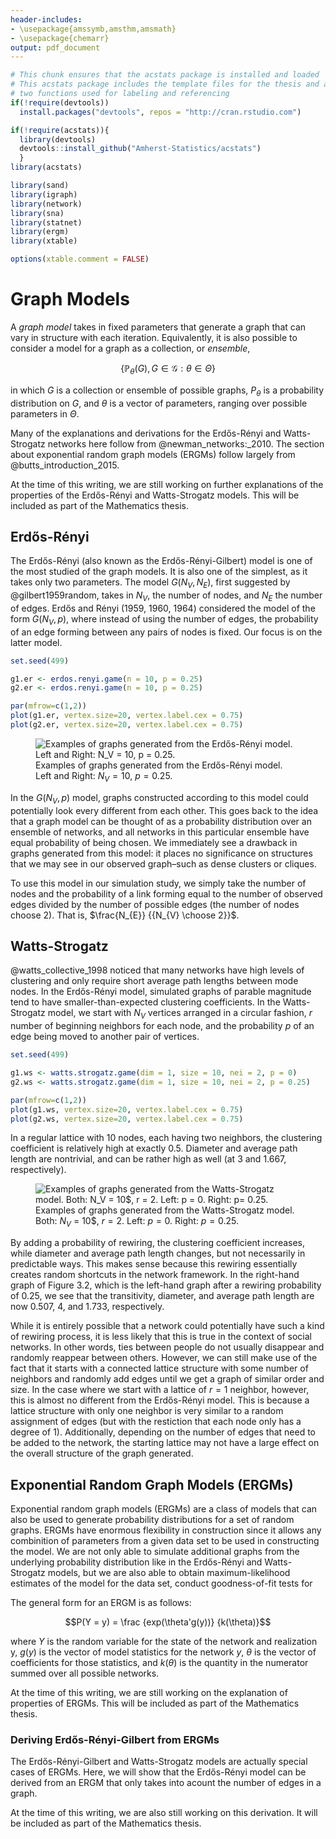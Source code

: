 ```yaml
---
header-includes:
- \usepackage{amssymb,amsthm,amsmath}
- \usepackage{chemarr}
output: pdf_document
---
```


<!--
You can delete the header-includes (lines 3-5 above) if you like and also the chunk below since it is loaded in the skeleton.Rmd file.  They are included so that chap2.Rmd will compile by itself when you hit Knit PDF.
-->

```r
# This chunk ensures that the acstats package is installed and loaded
# This acstats package includes the template files for the thesis and also
# two functions used for labeling and referencing
if(!require(devtools))
  install.packages("devtools", repos = "http://cran.rstudio.com")

if(!require(acstats)){
  library(devtools)
  devtools::install_github("Amherst-Statistics/acstats")
  }
library(acstats)
```

```r
library(sand)
library(igraph)
library(network)
library(sna)
library(statnet)
library(ergm)
library(xtable)

options(xtable.comment = FALSE)
```

# Graph Models

A *graph model* takes in fixed parameters that generate a graph that can vary in structure with each iteration. Equivalently, it is also possible to consider a model for a graph as a collection, or *ensemble*,   

$$\{\mathbb{P}_{\theta}(G), G \in \mathcal{G}: \theta \in \Theta\}$$

in which $G$ is a collection or ensemble of possible graphs, $P_\theta$ is a probability distribution on $G$, and $\theta$ is a vector of parameters, ranging over possible parameters in $\Theta$.

Many of the explanations and derivations for the Erdős-Rényi and Watts-Strogatz networks here follow from @newman_networks:_2010. The section about exponential random graph models (ERGMs) follow largely from @butts_introduction_2015.


At the time of this writing, we are still working on further explanations of the properties of the Erdős-Rényi and Watts-Strogatz models. This will be included as part of the Mathematics thesis.


## Erdős-Rényi 

The Erdős-Rényi (also known as the Erdős-Rényi-Gilbert) model is one of the most studied of the graph models. It is also one of the simplest, as it takes only two parameters. The model $G(N_V, N_E)$, first suggested by @gilbert1959random, takes in $N_V$, the number of nodes, and $N_E$ the number of edges. Erdős and Rényi (1959, 1960, 1964) considered the model of the form $G(N_V, p)$, where instead of using the number of edges, the probability of an edge forming between any pairs of nodes is fixed. Our focus is on the latter model. 

```r
set.seed(499)

g1.er <- erdos.renyi.game(n = 10, p = 0.25)
g2.er <- erdos.renyi.game(n = 10, p = 0.25)
```

```r
par(mfrow=c(1,2))
plot(g1.er, vertex.size=20, vertex.label.cex = 0.75)
plot(g2.er, vertex.size=20, vertex.label.cex = 0.75)
```

![Examples of graphs generated from the Erdős-Rényi model. Left and Right: $N_V = 10$, $p = 0.25$.](figure/21erdosrenyiexample.png)

In the $G(N_V, p)$ model, graphs constructed according to this model could potentially look every different from each other. This goes back to the idea that a graph model can be thought of as a probability distribution over an ensemble of networks, and all networks in this particular ensemble have equal probability of being chosen. We immediately see a drawback in graphs generated from this model: it places no significance on structures that we may see in our observed graph--such as dense clusters or cliques. 

To use this model in our simulation study, we simply take the number of nodes and the probability of a link forming equal to the number of observed edges divided by the number of possible edges (the number of nodes choose 2). That is, $\frac{N_{E}} {{N_{V} \choose 2}}$.


## Watts-Strogatz

@watts_collective_1998 noticed that many networks have high levels of clustering and only require short average path lengths between mode nodes. In the Erdős-Rényi model, simulated graphs of parable magnitude tend to have smaller-than-expected clustering coefficients. In the Watts-Strogatz model, we start with $N_V$ vertices arranged in a circular fashion, $r$ number of beginning neighbors for each node, and the probability $p$ of an edge being moved to another pair of vertices.  

```r
set.seed(499)

g1.ws <- watts.strogatz.game(dim = 1, size = 10, nei = 2, p = 0)
g2.ws <- watts.strogatz.game(dim = 1, size = 10, nei = 2, p = 0.25)
```

```r
par(mfrow=c(1,2))
plot(g1.ws, vertex.size=20, vertex.label.cex = 0.75)
plot(g2.ws, vertex.size=20, vertex.label.cex = 0.75)
```

In a regular lattice with 10 nodes, each having two neighbors, the clustering coefficient is relatively high at exactly $0.5$. Diameter and average path length are nontrivial, and can be rather high as well (at $3$ and $1.667$, respectively). 

![Examples of graphs generated from the Watts-Strogatz model. Both: $N_V$ = 10$, $r = 2$. Left: $p = 0$. Right: $p= 0.25$.](figure/22wattsstrogatzexample.png)

By adding a probability of rewiring, the clustering coefficient increases, while diameter and average path length changes, but not necessarily in predictable ways. This makes sense because this rewiring essentially creates random shortcuts in the network framework. In the right-hand graph of Figure 3.2, which is the left-hand graph after a rewiring probability of $0.25$, we see that the transitivity, diameter, and average path length are now $0.507$, $4$, and $1.733$, respectively. 
 
While it is entirely possible that a network could potentially have such a kind of rewiring process, it is less likely that this is true in the context of social networks. In other words, ties between people do not usually disappear and randomly reappear between others. However, we can still make use of the fact that it starts with a connected lattice structure with some number of neighbors and randomly add edges until we get a graph of similar order and size. In the case where we start with a lattice of $r = 1$ neighbor, however, this is almost no different from the Erdős-Rényi model. This is because a lattice structure with only one neighbor is very similar to a random assignment of edges (but with the restiction that each node only has a degree of $1$). Additionally, depending on the number of edges that need to be added to the network, the starting lattice may not have a large effect on the overall structure of the graph generated. 

## Exponential Random Graph Models (ERGMs)

Exponential random graph models (ERGMs) are a class of models that can also be used to generate probability distributions for a set of random graphs. ERGMs have enormous flexibility in construction since it allows any combinition of parameters from a given data set to be used in constructing the model. We are not only able to simulate additional graphs from the underlying probability distribution like in the Erdős-Rényi and Watts-Strogatz models, but we are also able to obtain maximum-likelihood estimates of the model for the data set, conduct goodness-of-fit tests for 

The general form for an ERGM is as follows: 

$$P(Y = y) = \frac {exp(\theta'g(y))} {k(\theta)}$$

where $Y$ is the random variable for the state of the network and realization y, $g(y)$ is the vector of model statistics for the network $y$, $\theta$ is the vector of coefficients for those statistics, and $k(\theta)$ is the quantity in the numerator summed over all possible networks. 


At the time of this writing, we are still working on the explanation of properties of ERGMs. This will be included as part of the Mathematics thesis. 


### Deriving Erdős-Rényi-Gilbert from ERGMs

The Erdős-Rényi-Gilbert and Watts-Strogatz models are actually special cases of ERGMs. Here, we will show that the Erdős-Rényi model can be derived from an ERGM that only takes into acount the number of edges in a graph. 


At the time of this writing, we are also still working on this derivation. It will be included as part of the Mathematics thesis. 

